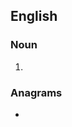 ==English==

===Noun===
{{head|en|noun form}}

# {{plural of|en|inseam}}

===Anagrams===
* {{anagrams|en|a=aeimnss|Eismans|Messina|manises|samisen|sesamin}}